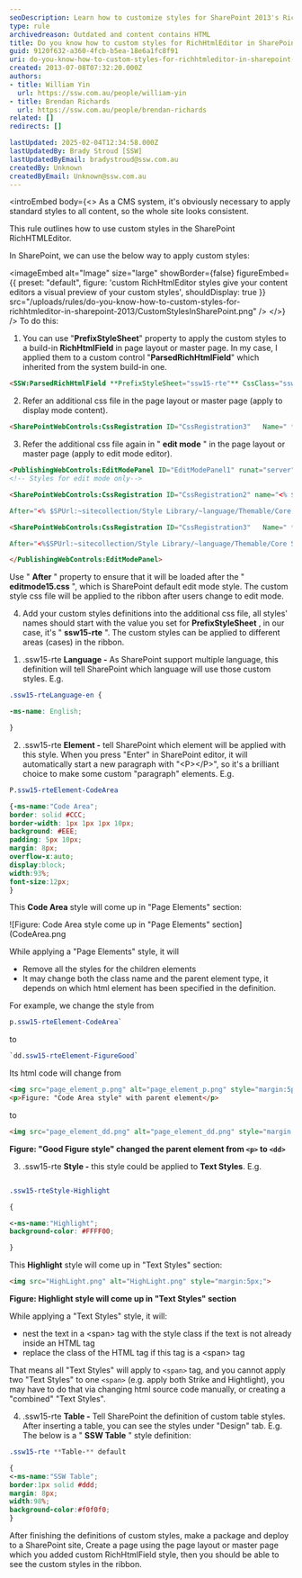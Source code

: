 ```yaml
---
seoDescription: Learn how to customize styles for SharePoint 2013's RichHtmlEditor using PrefixStyleSheet and CSS files for consistent site branding.
type: rule
archivedreason: Outdated and content contains HTML
title: Do you know how to custom styles for RichHtmlEditor in SharePoint 2013?
guid: 9120f632-a360-4fcb-b5ea-18e6a1fc8f91
uri: do-you-know-how-to-custom-styles-for-richhtmleditor-in-sharepoint-2013
created: 2013-07-08T07:32:20.000Z
authors:
- title: William Yin
  url: https://ssw.com.au/people/william-yin
- title: Brendan Richards
  url: https://ssw.com.au/people/brendan-richards
related: []
redirects: []

lastUpdated: 2025-02-04T12:34:58.000Z
lastUpdatedBy: Brady Stroud [SSW]
lastUpdatedByEmail: bradystroud@ssw.com.au
createdBy: Unknown
createdByEmail: Unknown@ssw.com.au
---
```


<introEmbed
  body={<>
As a CMS system, it's obviously necessary to apply standard styles to all content, so the whole site looks consistent.

This rule outlines how to use custom styles in the SharePoint  RichHTMLEditor.

In SharePoint, we can use the below way to apply custom styles:


<imageEmbed
  alt="Image"
  size="large"
  showBorder={false}
  figureEmbed={{
    preset: "default",
    figure: 'custom RichHtmlEditor styles give your content editors a visual preview of your custom styles',
    shouldDisplay: true
  }}
  src="/uploads/rules/do-you-know-how-to-custom-styles-for-richhtmleditor-in-sharepoint-2013/CustomStylesInSharePoint.png"
/>
  </>}
/>
To do this:

1. You can use "**PrefixStyleSheet**" property to apply the custom styles to a build-in **RichHtmlField** in page layout or master page. In my case, I applied them to a custom control "**ParsedRichHtmlField**" which inherited from the system build-in one.

``` html
<SSW:ParsedRichHtmlField **PrefixStyleSheet="ssw15-rte"** CssClass="ssw-inputeditorfield" id="Content" FieldName="PublishingPageContent" InputFieldLabel="Rule Summary Info" runat="server"/>
```

2. Refer an additional css file in the page layout or master page (apply to display mode content).

``` html
<SharePointWebControls:CssRegistration ID="CssRegistration3"   Name=" **Themable/ssw.core.styles.v15.css** " runat="server"  EnableCssTheming="True"/>
```

3. Refer the additional css file again in " **edit mode** " in the page layout or master page (apply to edit mode editor).

``` html
<PublishingWebControls:EditModePanel ID="EditModePanel1" runat="server">
<!-- Styles for edit mode only-->

<SharePointWebControls:CssRegistration ID="CssRegistration2" name="<% $SPUrl:~sitecollection/Style Library/~language/Themable/Core Styles/editmode15.css %>"

After="<% $SPUrl:~sitecollection/Style Library/~language/Themable/Core Styles/pagelayouts15.css >" runat="server"/>

<SharePointWebControls:CssRegistration ID="CssRegistration3"   Name=" **Themable/ssw.core.styles.v15.css** " runat="server"  EnableCssTheming="True"

After="<%$SPUrl:~sitecollection/Style Library/~language/Themable/Core Styles/ **editmode15.css** >" />

</PublishingWebControls:EditModePanel>
```

Use " **After** " property to ensure that it will be loaded after the " **editmode15.css** ", which is SharePoint default edit mode style. The custom style css file will be applied to the ribbon after users change to edit mode.

4. Add your custom styles definitions into the additional css file, all styles' names should start with the value you set for  **PrefixStyleSheet** , in our case, it's " **ssw15-rte** ". The custom styles can be applied to different areas (cases) in the ribbon.

1) .ssw15-rte **Language -** As SharePoint support multiple language, this definition will tell SharePoint which language will use those custom styles. E.g.

``` css
.ssw15-rteLanguage-en {

-ms-name: English;

}
```

2) .ssw15-rte **Element -** tell SharePoint which element will be applied with this style. When you press "Enter" in SharePoint editor, it will automatically start a new paragraph with "&lt;P&gt;&lt;/P&gt;", so it's a brilliant choice to make some custom "paragraph" elements. E.g.

``` css
P.ssw15-rteElement-CodeArea

{-ms-name:"Code Area";
border: solid #CCC;
border-width: 1px 1px 1px 10px;
background: #EEE;
padding: 5px 10px;
margin: 8px;
overflow-x:auto;
display:block;
width:93%;
font-size:12px;
}
```

This  **Code Area** style will come up in "Page Elements" section:

![Figure: Code Area style come up in "Page Elements" section](CodeArea.png

While applying a "Page Elements" style, it will

* Remove all the styles for the children elements
* It may change both the class name and the parent element type, it depends on which html element has been specified in the definition.

For example, we change the style from

``` css
p.ssw15-rteElement-CodeArea`
```

to

``` css
`dd.ssw15-rteElement-FigureGood`
```

Its html code will change from

``` html
<img src="page_element_p.png" alt="page_element_p.png" style="margin:5px;width:650px;">
<p>Figure: "Code Area style" with parent element</p>

```

to

``` html
<img src="page_element_dd.png" alt="page_element_dd.png" style="margin:5px;width:650px;"><span style="color:#555555;font-size:11px;font-weight:bold;">
```

**Figure: "Good Figure style" changed the parent element from `<p>` to `<dd>`**

3) .ssw15-rte **Style -** this style could be applied to **Text Styles**. E.g.

``` css

.ssw15-rteStyle-Highlight

{

<-ms-name:"Highlight";
background-color: #FFFF00;

}

```

This  **Highlight** style will come up in "Text Styles" section:

``` html
<img src="HighLight.png" alt="HighLight.png" style="margin:5px;">
```

**Figure: Highlight style will come up in "Text Styles" section**

While applying a "Text Styles" style, it will:

* nest the text in a &lt;span&gt; tag with the style class if the text is not already inside an HTML tag
* replace the class of the HTML tag if this tag is a &lt;span&gt; tag

That means all "Text Styles" will apply to `<span>` tag, and you cannot apply two "Text Styles" to one `<span>` (e.g. apply both Strike and Hightlight), you may have to do that via changing html source code manually, or creating a "combined" "Text Styles".

4) .ssw15-rte **Table -** Tell SharePoint the definition of custom table styles. After inserting a table, you can see the styles under "Design" tab. E.g. The below is a " **SSW Table** " style definition:

``` css
.ssw15-rte **Table-** default

{
<-ms-name:"SSW Table";
border:1px solid #ddd;
margin: 8px;
width:98%;
background-color:#f0f0f0;
}

```

After finishing the definitions of custom styles, make a package and deploy to a SharePoint site, Create a page using the page layout or master page which you added custom RichHtmlField style, then you should be able to see the custom styles in the ribbon.
